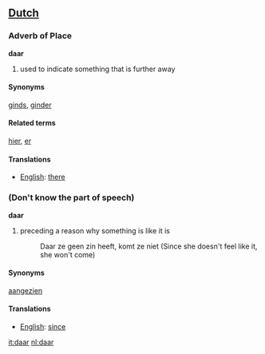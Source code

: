 ==[[Dutch]]==

{{rfc}} <!-- "Adverb of Place" and "Don't know Part Of Speech" are not valid 3rd level headers.-->

===Adverb of Place===
'''daar'''
# used to indicate something that is further away

====Synonyms====
[[ginds]], [[ginder]]

====Related terms====
[[hier]], [[er]]

====Translations====
*[[English]]: [[there]]

===(Don't know the part of speech)===
'''daar'''

# preceding a reason why something is like it is
#: Daar ze geen zin heeft, komt ze niet (Since she doesn't feel like it, she won't come)

====Synonyms====
[[aangezien]]

====Translations====
*[[English]]: [[since]]

[[it:daar]]
[[nl:daar]]